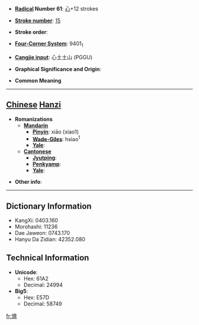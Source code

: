 * '''[[Wiktionary:Chinese radical index| Radical]] Number 61''': [[Wiktionary:Chinese radical index 心|心]]+12 strokes

* '''[[Wiktionary:Chinese total strokes index|Stroke number]]''': [[Wiktionary:Chinese total strokes index 15|15]]

* '''Stroke order''': 

* '''[[Wiktionary:Chinese four corner index|Four-Corner System]]''': 9401<sub>1</sub>

* '''[[Wiktionary:Chinese Cangjie index|Cangjie input]]''': 心土土山 (PGGU)

* '''Graphical Significance and Origin''': 

* '''Common Meaning'''

----

== [[Chinese]] [[Hanzi]] ==

* '''Romanizations'''
** '''[[Mandarin]]'''
*** '''[[Pinyin]]''': xiāo (xiao1)
*** '''[[Wade-Giles]]''': hsiao<sup>1</sup>
*** '''[[Yale]]''': 
** '''[[Cantonese]]'''
*** '''[[Jyutping]]''':
*** '''[[Penkyamp]]''': 
*** '''[[Yale]]''': 

* '''Other info''': 

----

== Dictionary Information ==

* KangXi: 0403.160
* Morohashi: 11236
* Dae Jaweon: 0743.170
* Hanyu Da Zidian: 42352.080

== Technical Information ==

* '''Unicode''':
** Hex: 61A2
** Decimal: 24994
* '''Big5''':
** Hex: E57D
** Decimal: 58749

[[fr:憢]]